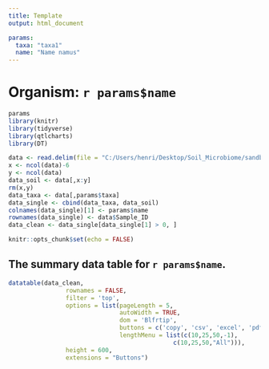 ```yaml
---
title: Template
output: html_document

params:
  taxa: "taxa1"
  name: "Name namus"
---
```


# Organism: **`r params$name`**

```r
params
library(knitr)
library(tidyverse)
library(qtlcharts)
library(DT)

data <- read.delim(file = "C:/Users/henri/Desktop/Soil_Microbiome/sandbox/mock_all_data.txt")
x <- ncol(data)-6
y <- ncol(data)      
data_soil <- data[,x:y]
rm(x,y)
data_taxa <- data[,params$taxa]
data_single <- cbind(data_taxa, data_soil)
colnames(data_single)[1] <- params$name
rownames(data_single) <- data$Sample_ID
data_clean <- data_single[data_single[1] > 0, ]

knitr::opts_chunk$set(echo = FALSE)
```

<h2>The summary data table for **`r params$name`**.</h2>

```r

datatable(data_clean,
                rownames = FALSE,
                filter = 'top',
                options = list(pageLength = 5, 
                               autoWidth = TRUE, 
                               dom = 'Blfrtip',
                               buttons = c('copy', 'csv', 'excel', 'pdf', 'print'),
                               lengthMenu = list(c(10,25,50,-1),
                                              c(10,25,50,"All"))),
                height = 600,
                extensions = "Buttons")
```
